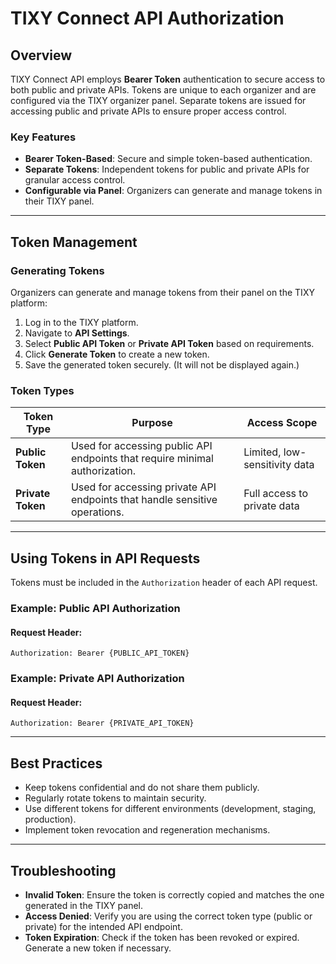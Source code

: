 # TIXY Connect API Authorization

## Overview

TIXY Connect API employs **Bearer Token** authentication to secure access to both public and private APIs. Tokens are unique to each organizer and are configured via the TIXY organizer panel. Separate tokens are issued for accessing public and private APIs to ensure proper access control.

### Key Features

- **Bearer Token-Based**: Secure and simple token-based authentication.
- **Separate Tokens**: Independent tokens for public and private APIs for granular access control.
- **Configurable via Panel**: Organizers can generate and manage tokens in their TIXY panel.

---

## Token Management

### Generating Tokens

Organizers can generate and manage tokens from their panel on the TIXY platform:

1. Log in to the TIXY platform.
2. Navigate to **API Settings**.
3. Select **Public API Token** or **Private API Token** based on requirements.
4. Click **Generate Token** to create a new token.
5. Save the generated token securely. (It will not be displayed again.)

### Token Types

| **Token Type**  | **Purpose**                                                                 | **Access Scope**              |
|------------------|-----------------------------------------------------------------------------|--------------------------------|
| **Public Token** | Used for accessing public API endpoints that require minimal authorization. | Limited, low-sensitivity data |
| **Private Token**| Used for accessing private API endpoints that handle sensitive operations. | Full access to private data   |

---

## Using Tokens in API Requests

Tokens must be included in the `Authorization` header of each API request.

### Example: Public API Authorization

#### Request Header:
```http
Authorization: Bearer {PUBLIC_API_TOKEN}
```

### Example: Private API Authorization

#### Request Header:
```http
Authorization: Bearer {PRIVATE_API_TOKEN}
```

---

## Best Practices

- Keep tokens confidential and do not share them publicly.
- Regularly rotate tokens to maintain security.
- Use different tokens for different environments (development, staging, production).
- Implement token revocation and regeneration mechanisms.

---

## Troubleshooting

- **Invalid Token**: Ensure the token is correctly copied and matches the one generated in the TIXY panel.
- **Access Denied**: Verify you are using the correct token type (public or private) for the intended API endpoint.
- **Token Expiration**: Check if the token has been revoked or expired. Generate a new token if necessary.
